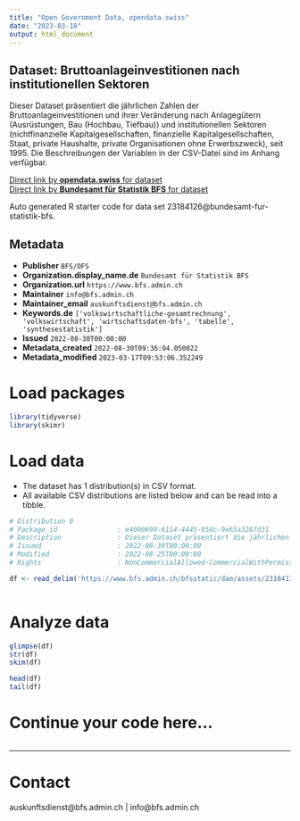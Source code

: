 ```yaml
---
title: "Open Government Data, opendata.swiss"
date: "2023-03-18"
output: html_document
---
```


## Dataset: Bruttoanlageinvestitionen  nach institutionellen Sektoren

Dieser Dataset präsentiert die jährlichen Zahlen der Bruttoanlageinvestitionen und ihrer Veränderung nach Anlagegütern (Ausrüstungen, Bau (Hochbau, Tiefbau)) und institutionellen Sektoren (nichtfinanzielle Kapitalgesellschaften, finanzielle Kapitalgesellschaften, Staat, private Haushalte, private Organisationen ohne Erwerbszweck), seit 1995. Die Beschreibungen der Variablen in der CSV-Datei sind im Anhang verfügbar.

[Direct link by **opendata.swiss** for dataset](https://opendata.swiss/de/dataset/bruttoanlageinvestitionen-nach-institutionellen-sektoren4)<br>
[Direct link by **Bundesamt für Statistik BFS** for dataset](https://www.bfs.admin.ch/asset/de/ts-x-04.02.05.02)

Auto generated R starter code for data set 23184126@bundesamt-fur-statistik-bfs.

## Metadata

- **Publisher** `BFS/OFS`
- **Organization.display_name.de** `Bundesamt für Statistik BFS`
- **Organization.url** `https://www.bfs.admin.ch`
- **Maintainer** `info@bfs.admin.ch`
- **Maintainer_email** `auskunftsdienst@bfs.admin.ch`
- **Keywords.de** `['volkswirtschaftliche-gesamtrechnung', 'volkswirtschaft', 'wirtschaftsdaten-bfs', 'tabelle', 'synthesestatistik']`
- **Issued** `2022-08-30T00:00:00`
- **Metadata_created** `2022-08-30T09:36:04.050022`
- **Metadata_modified** `2023-03-17T09:53:06.352249`


# Load packages

```r

library(tidyverse)
library(skimr)

```

# Load data

-   The dataset has 1 distribution(s) in CSV format.
-   All available CSV distributions are listed below and can be read into a tibble.

```r

# Distribution 0
# Package_id               : e4090690-6114-4445-958c-9e65a3287d31
# Description              : Dieser Dataset präsentiert die jährlichen Zahlen der Bruttoanlageinvestitionen und ihrer Veränderung nach Anlagegütern (Ausrüstungen, Bau (Hochbau, Tiefbau)) und institutionellen Sektoren (nichtfinanzielle Kapitalgesellschaften, finanzielle Kapitalgesellschaften, Staat, private Haushalte, private Organisationen ohne Erwerbszweck), seit 1995. Die Beschreibungen der Variablen in der CSV-Datei sind im Anhang verfügbar.
# Issued                   : 2022-08-30T00:00:00
# Modified                 : 2022-08-25T00:00:00
# Rights                   : NonCommercialAllowed-CommercialWithPermission-ReferenceRequired

df <- read_delim('https://www.bfs.admin.ch/bfsstatic/dam/assets/23184139/master')



```

# Analyze data

```r

glimpse(df)
str(df)
skim(df)

head(df)
tail(df)

```

# Continue your code here...

```r

```

------------------------------------------------------------------------

# Contact

auskunftsdienst@bfs.admin.ch | info@bfs.admin.ch
